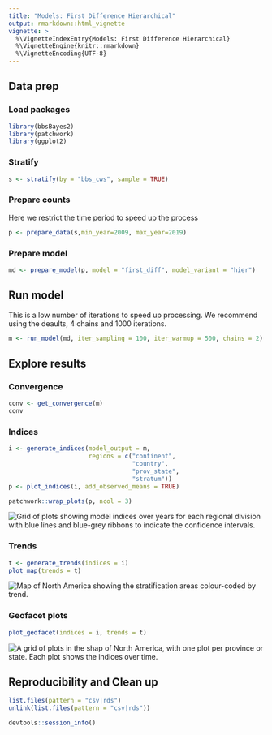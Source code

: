 ```yaml
---
title: "Models: First Difference Hierarchical"
output: rmarkdown::html_vignette
vignette: >
  %\VignetteIndexEntry{Models: First Difference Hierarchical}
  %\VignetteEngine{knitr::rmarkdown}
  %\VignetteEncoding{UTF-8}
---
```




## Data prep

### Load packages

```r
library(bbsBayes2)
library(patchwork)
library(ggplot2)
```

### Stratify

```r
s <- stratify(by = "bbs_cws", sample = TRUE)
```

### Prepare counts
Here we restrict the time period to speed up the process
```r
p <- prepare_data(s,min_year=2009, max_year=2019)
```

### Prepare model

```r
md <- prepare_model(p, model = "first_diff", model_variant = "hier")
```

## Run model
This is a low number of iterations to speed up processing. We recommend using the deaults, 4 chains and 1000 iterations.
```r
m <- run_model(md, iter_sampling = 100, iter_warmup = 500, chains = 2)
```

## Explore results

### Convergence


```r
conv <- get_convergence(m)
conv
```

### Indices

```r
i <- generate_indices(model_output = m,
                      regions = c("continent",
                                  "country",
                                  "prov_state",
                                  "stratum"))
p <- plot_indices(i, add_observed_means = TRUE)
```


```r
patchwork::wrap_plots(p, ncol = 3)
```

<img src="figures/first_diff_hier_unnamed-chunk-9-1.png" alt="Grid of plots showing model indices over years for each regional division with blue lines and blue-grey ribbons to indicate the confidence intervals."  />

### Trends

```r
t <- generate_trends(indices = i)
plot_map(trends = t)
```

<img src="figures/first_diff_hier_unnamed-chunk-10-1.png" alt="Map of North America showing the stratification areas colour-coded by trend."  />


### Geofacet plots

```r
plot_geofacet(indices = i, trends = t)
```

<img src="figures/first_diff_hier_unnamed-chunk-11-1.png" alt="A grid of plots in the shap of North America, with one plot per province or state. Each plot shows the indices over time."  />

## Reproducibility and Clean up

```r
list.files(pattern = "csv|rds")
unlink(list.files(pattern = "csv|rds"))
```


```r
devtools::session_info()
```
